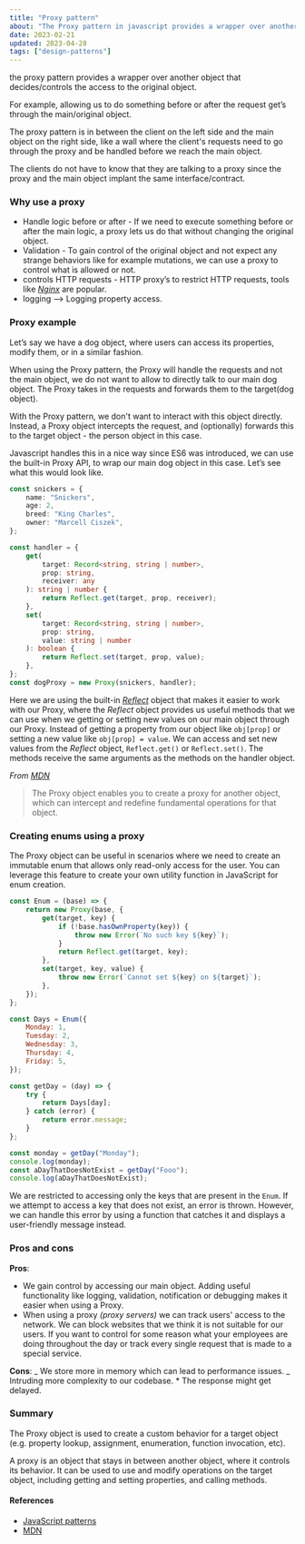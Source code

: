 ```yaml
---
title: "Proxy pattern"
about: "The Proxy pattern in javascript provides a wrapper over another object that decides/controls the access to the original object. The proxy pattern can be used to implement a variety of features, such as data validation, lazy loading, or implementing a virtual object. It is a powerful tool for customizing the behavior of objects in JavaScript  "
date: 2023-02-21
updated: 2023-04-28
tags: ["design-patterns"]
---
```


the proxy pattern provides a wrapper over another object that decides/controls the access to the original object.

For example, allowing us to do something before or after the request get’s through the main/original object.

The proxy pattern is in between the client on the left side and the main object on the right side, like a wall where the client's requests need to go through the proxy and be handled before we reach the main object.

The clients do not have to know that they are talking to a proxy since the proxy and the main object implant the same interface/contract.

### Why use a proxy

- Handle logic before or after - If we need to execute something before or after the main logic, a proxy lets us do that without changing the original object.
- Validation - To gain control of the original object and not expect any strange behaviors like for example mutations, we can use a proxy to control what is allowed or not.
- controls HTTP requests - HTTP proxy’s to restrict HTTP requests, tools like _[Nginx](https://www.nginx.com/)_ are popular.
- logging —> Logging property access.

### Proxy example

Let’s say we have a dog object, where users can access its properties, modify them, or in a similar fashion.

When using the Proxy pattern, the Proxy will handle the requests and not the main object, we do not want to allow to directly talk to our main dog object.
The Proxy takes in the requests and forwards them to the target(dog object).

With the Proxy pattern, we don't want to interact with this object directly. Instead, a Proxy object intercepts the request, and (optionally) forwards this to the target object - the person object in this case.

Javascript handles this in a nice way since ES6 was introduced, we can use the built-in Proxy API, to wrap our main dog object in this case. Let’s see what this would look like.

```ts
const snickers = {
	name: "Snickers",
	age: 2,
	breed: "King Charles",
	owner: "Marcell Ciszek",
};

const handler = {
	get(
		target: Record<string, string | number>,
		prop: string,
		receiver: any
	): string | number {
		return Reflect.get(target, prop, receiver);
	},
	set(
		target: Record<string, string | number>,
		prop: string,
		value: string | number
	): boolean {
		return Reflect.set(target, prop, value);
	},
};
const dogProxy = new Proxy(snickers, handler);
```

Here we are using the built-in _[Reflect](https://developer.mozilla.org/en-US/docs/Web/JavaScript/Reference/Global_Objects/Reflect)_ object that makes it easier to work with our Proxy, where the _Reflect_ object provides us useful methods that we can use when we getting or setting new values on our main object through our Proxy.
Instead of getting a property from our object like `obj[prop]` or setting a new value like `obj[prop] = value`.
We can access and set new values from the _Reflect_ object, `Reflect.get()` or `Reflect.set()`.
The methods receive the same arguments as the methods on the handler object.

_From [MDN](https://developer.mozilla.org/en-US/docs/Web/JavaScript/Reference/Global_Objects/Proxy)_

> The Proxy object enables you to create a proxy for another object, which can intercept and redefine fundamental operations for that object.

### Creating enums using a proxy

The Proxy object can be useful in scenarios where we need to create an immutable enum that allows only read-only access for the user. You can leverage this feature to create your own utility function in JavaScript for enum creation.

```js
const Enum = (base) => {
	return new Proxy(base, {
		get(target, key) {
			if (!base.hasOwnProperty(key)) {
				throw new Error(`No such key ${key}`);
			}
			return Reflect.get(target, key);
		},
		set(target, key, value) {
			throw new Error(`Cannot set ${key} on ${target}`);
		},
	});
};

const Days = Enum({
	Monday: 1,
	Tuesday: 2,
	Wednesday: 3,
	Thursday: 4,
	Friday: 5,
});

const getDay = (day) => {
	try {
		return Days[day];
	} catch (error) {
		return error.message;
	}
};

const monday = getDay("Monday");
console.log(monday);
const aDayThatDoesNotExist = getDay("Fooo");
console.log(aDayThatDoesNotExist);
```

We are restricted to accessing only the keys that are present in the `Enum`. If we attempt to access a key that does not exist, an error is thrown. However, we can handle this error by using a function that catches it and displays a user-friendly message instead.

### Pros and cons

**Pros**:

- We gain control by accessing our main object. Adding useful functionality like logging, validation, notification or debugging makes it easier when using a Proxy.
- When using a proxy _(proxy servers)_ we can track users' access to the network. We can block websites that we think it is not suitable for our users. If you want to control for some reason what your employees are doing throughout the day or track every single request that is made to a special service.

**Cons**:
_ We store more in memory which can lead to performance issues.
_ Intruding more complexity to our codebase. \* The response might get delayed.

### Summary

The Proxy object is used to create a custom behavior for a target object (e.g. property lookup, assignment, enumeration, function invocation, etc).

A proxy is an object that stays in between another object, where it controls its behavior. It can be used to use and modify operations on the target object, including getting and setting properties, and calling methods.

#### References

- [JavaScript patterns](https://www.patterns.dev/posts/proxy-pattern/)
- [MDN](https://developer.mozilla.org/en-US/docs/Web/JavaScript/Reference/Global_Objects/Proxy)
